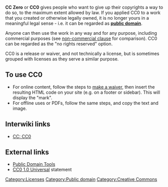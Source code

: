 '''CC Zero''' or '''CC0''' gives people who want to give up their copyrights a way to do so, to the maximum extent allowed by law. If you applied CC0 to a work that you created or otherwise legally owned, it is no longer yours in a meaningful legal sense - i.e. it can be regarded as '''[[public domain]]'''. 

Anyone can then use the work in any way and for any purpose, including commercial purposes (see [[non-commercial clause]] for comparison). CC0 can be regarded as the "no rights reserved" option. 

CC0 is a release or waiver, and not technically a license, but is sometimes grouped with licenses as they serve a similar purpose.

== To use CC0 ==

* For online content, follow the steps to [https://creativecommons.org/choose/zero/ make a waiver], then insert the resulting HTML code on your site (e.g. on a footer or sidebar). This will display the "mark".
* For offline uses or PDFs, follow the same steps, and copy the text and image.  

== Interwiki links ==

* [[CC: CC0]]

== External links ==

* [http://creativecommons.org/publicdomain/ Public Domain Tools]
* [http://creativecommons.org/publicdomain/zero/1.0/ CC0 1.0 Universal] statement

{{stub}}

[[Category:Licenses]]
[[Category:Public domain]]
[[Category:Creative Commons]]